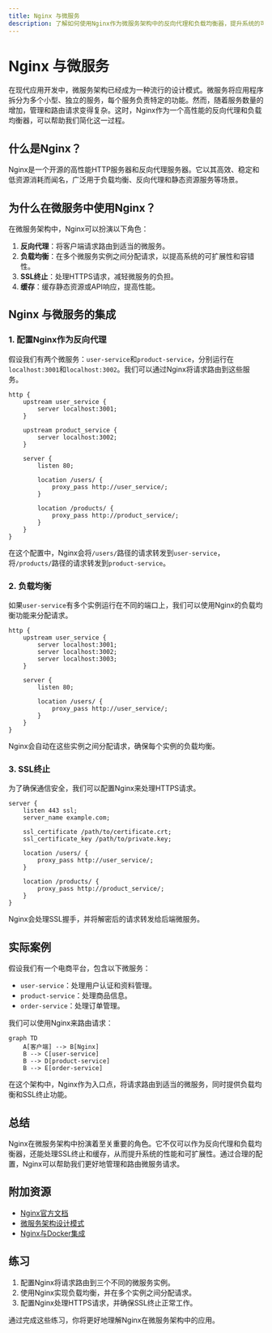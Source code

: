 ```yaml
---
title: Nginx 与微服务
description: 了解如何使用Nginx作为微服务架构中的反向代理和负载均衡器，提升系统的可扩展性和性能。
---
```


# Nginx 与微服务

在现代应用开发中，微服务架构已经成为一种流行的设计模式。微服务将应用程序拆分为多个小型、独立的服务，每个服务负责特定的功能。然而，随着服务数量的增加，管理和路由请求变得复杂。这时，Nginx作为一个高性能的反向代理和负载均衡器，可以帮助我们简化这一过程。

## 什么是Nginx？

Nginx是一个开源的高性能HTTP服务器和反向代理服务器。它以其高效、稳定和低资源消耗而闻名，广泛用于负载均衡、反向代理和静态资源服务等场景。

## 为什么在微服务中使用Nginx？

在微服务架构中，Nginx可以扮演以下角色：

1. **反向代理**：将客户端请求路由到适当的微服务。
2. **负载均衡**：在多个微服务实例之间分配请求，以提高系统的可扩展性和容错性。
3. **SSL终止**：处理HTTPS请求，减轻微服务的负担。
4. **缓存**：缓存静态资源或API响应，提高性能。

## Nginx 与微服务的集成

### 1. 配置Nginx作为反向代理

假设我们有两个微服务：`user-service`和`product-service`，分别运行在`localhost:3001`和`localhost:3002`。我们可以通过Nginx将请求路由到这些服务。

```nginx
http {
    upstream user_service {
        server localhost:3001;
    }

    upstream product_service {
        server localhost:3002;
    }

    server {
        listen 80;

        location /users/ {
            proxy_pass http://user_service/;
        }

        location /products/ {
            proxy_pass http://product_service/;
        }
    }
}
```

在这个配置中，Nginx会将`/users/`路径的请求转发到`user-service`，将`/products/`路径的请求转发到`product-service`。

### 2. 负载均衡

如果`user-service`有多个实例运行在不同的端口上，我们可以使用Nginx的负载均衡功能来分配请求。

```nginx
http {
    upstream user_service {
        server localhost:3001;
        server localhost:3002;
        server localhost:3003;
    }

    server {
        listen 80;

        location /users/ {
            proxy_pass http://user_service/;
        }
    }
}
```

Nginx会自动在这些实例之间分配请求，确保每个实例的负载均衡。

### 3. SSL终止

为了确保通信安全，我们可以配置Nginx来处理HTTPS请求。

```nginx
server {
    listen 443 ssl;
    server_name example.com;

    ssl_certificate /path/to/certificate.crt;
    ssl_certificate_key /path/to/private.key;

    location /users/ {
        proxy_pass http://user_service/;
    }

    location /products/ {
        proxy_pass http://product_service/;
    }
}
```

Nginx会处理SSL握手，并将解密后的请求转发给后端微服务。

## 实际案例

假设我们有一个电商平台，包含以下微服务：

- `user-service`：处理用户认证和资料管理。
- `product-service`：处理商品信息。
- `order-service`：处理订单管理。

我们可以使用Nginx来路由请求：

```mermaid
graph TD
    A[客户端] --> B[Nginx]
    B --> C[user-service]
    B --> D[product-service]
    B --> E[order-service]
```

在这个架构中，Nginx作为入口点，将请求路由到适当的微服务，同时提供负载均衡和SSL终止功能。

## 总结

Nginx在微服务架构中扮演着至关重要的角色。它不仅可以作为反向代理和负载均衡器，还能处理SSL终止和缓存，从而提升系统的性能和可扩展性。通过合理的配置，Nginx可以帮助我们更好地管理和路由微服务请求。

## 附加资源

- [Nginx官方文档](https://nginx.org/en/docs/)
- [微服务架构设计模式](https://microservices.io/)
- [Nginx与Docker集成](https://docs.nginx.com/nginx/admin-guide/containers/nginx-microservices/)

## 练习

1. 配置Nginx将请求路由到三个不同的微服务实例。
2. 使用Nginx实现负载均衡，并在多个实例之间分配请求。
3. 配置Nginx处理HTTPS请求，并确保SSL终止正常工作。

通过完成这些练习，你将更好地理解Nginx在微服务架构中的应用。